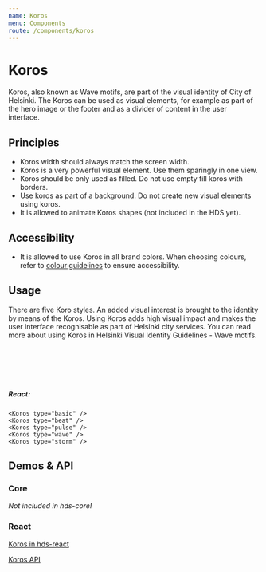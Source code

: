 ```yaml
---
name: Koros
menu: Components
route: /components/koros
---
```




# Koros

<LargeParagraph>
  Koros, also known as Wave motifs, are part of the visual identity of City of Helsinki. The Koros can be used as visual elements, for example as part of the hero image or the footer and as a divider of content in the user interface.
</LargeParagraph>

## Principles

- Koros width should always match the screen width.
- Koros is a very powerful visual element. Use them sparingly in one view.
- Koros should be only used as filled. Do not use empty fill koros with borders.
- Use koros as part of a background. Do not create new visual elements using koros.
- It is allowed to animate Koros shapes (not included in the HDS yet).

## Accessibility

- It is allowed to use Koros in all brand colors. When choosing colours, refer to [colour guidelines](/design-tokens/colour "Colour") to ensure accessibility.

## Usage

<p>There are five Koro styles. An added visual interest is brought to the identity by means of the Koros. Using Koros adds high visual impact and makes the user interface recognisable as part of Helsinki city services. You can read more about using Koros in <Link href="https://brand.hel.fi/en/wave-motifs/" external>Helsinki Visual Identity Guidelines - Wave motifs</Link>.</p>

<Playground>
  <Koros type="basic" />
  <br />
  <Koros type="beat" />
  <br />
  <Koros type="pulse" />
  <br />
  <Koros type="wave" />
  <br />
  <Koros type="storm" />
</Playground>

##### React:
```tsx
<Koros type="basic" />
<Koros type="beat" />
<Koros type="pulse" />
<Koros type="wave" />
<Koros type="storm" />
```

## Demos & API

### Core

_Not included in hds-core!_

### React

[Koros in hds-react](/storybook/react/?path=/docs/components-koros--basic)

[Koros API](/storybook/react/?path=/docs/components-koros--basic)

